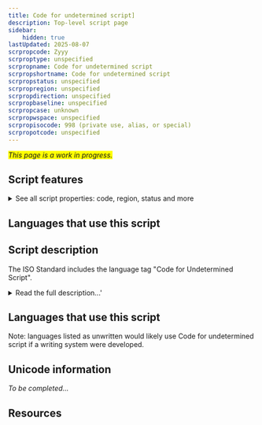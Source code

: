 ```yaml
---
title: Code for undetermined script]
description: Top-level script page
sidebar:
    hidden: true
lastUpdated: 2025-08-07
scrpropcode: Zyyy
scrproptype: unspecified
scrpropname: Code for undetermined script
scrpropshortname: Code for undetermined script
scrpropstatus: unspecified
scrpropregion: unspecified
scrpropdirection: unspecified
scrpropbaseline: unspecified
scrpropcase: unknown
scrpropwspace: unspecified
scrpropisocode: 998 (private use, alias, or special)
scrpropotcode: unspecified
---
```


<span style='background-color:yellow'>_This page is a work in progress._</span>


## Script features

<details>
<summary> See all script properties: code, region, status and more</summary>
<ScriptInfo />
</details>

## Languages that use this script

<WsList script='Zyyy' wsMax='5' />

## Script description

The ISO Standard includes the language tag "Code for Undetermined Script".

<details><summary>Read the full description...'</summary>_Not yet available._</details>

## Languages that use this script

Note: languages listed as unwritten would likely use Code for undetermined script if a writing system were developed.

<WsList script='Zyyy' wsMax='5' />

## Unicode information

_To be completed..._

## Resources

<ScriptResources detailSummary='seemore' />

